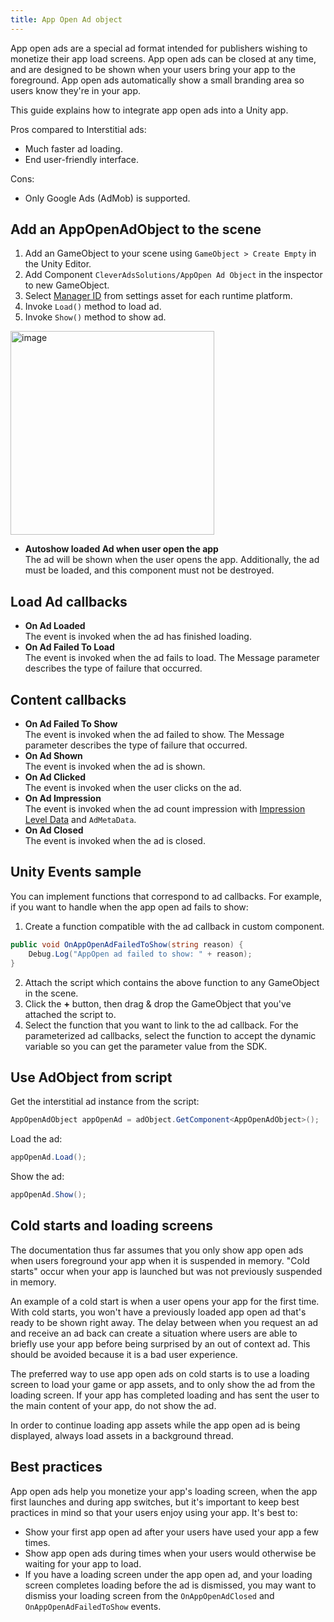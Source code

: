 ```yaml
---
title: App Open Ad object
---
```


App open ads are a special ad format intended for publishers wishing to monetize their app load screens. App open ads can be closed at any time, and are designed to be shown when your users bring your app to the foreground.  App open ads automatically show a small branding area so users know they're in your app.  

This guide explains how to integrate app open ads into a Unity app.

Pros compared to Interstitial ads:
- Much faster ad loading.
- End user-friendly interface.  

Cons:
- Only Google Ads (AdMob) is supported.

## Add an AppOpenAdObject to the scene
1. Add an GameObject to your scene using `GameObject > Create Empty` in the Unity Editor.
2. Add Component `CleverAdsSolutions/AppOpen Ad Object` in the inspector to new GameObject.
3. Select [Manager ID](Unity/Configuring-SDK#manager-ids) from settings asset for each runtime platform.
4. Invoke `Load()` method to load ad.
5. Invoke `Show()` method to show ad.  

<Image width="326" alt="image" src="/assets/unity/App-Open-Ad-object-1.png" />

- **Autoshow loaded Ad when user open the app**  
The ad will be shown when the user opens the app. Additionally, the ad must be loaded, and this component must not be destroyed.

## Load Ad callbacks
- **On Ad Loaded**  
The event is invoked when the ad has finished loading.
- **On Ad Failed To Load**  
The event is invoked when the ad fails to load. The Message parameter describes the type of failure that occurred.

## Content callbacks
- **On Ad Failed To Show**  
The event is invoked when the ad failed to show. The Message parameter describes the type of failure that occurred.
- **On Ad Shown**  
The event is invoked when the ad is shown.
- **On Ad Clicked**  
The event is invoked when the user clicks on the ad.
- **On Ad Impression**  
The event is invoked when the ad count impression with [Impression Level Data](Unity/Impression-Level-Data) and `AdMetaData`.
- **On Ad Closed**  
The event is invoked when the ad is closed.

## Unity Events sample
You can implement functions that correspond to ad callbacks. For example, if you want to handle when the app open ad fails to show:
1. Create a function compatible with the ad callback in custom component.
```c#
public void OnAppOpenAdFailedToShow(string reason) {
    Debug.Log("AppOpen ad failed to show: " + reason);
}
```
2. Attach the script which contains the above function to any GameObject in the scene.
3. Click the **+** button, then drag & drop the GameObject that you've attached the script to.
4. Select the function that you want to link to the ad callback. For the parameterized ad callbacks, select the function to accept the dynamic variable so you can get the parameter value from the SDK.

## Use AdObject from script
Get the interstitial ad instance from the script:
```c#
AppOpenAdObject appOpenAd = adObject.GetComponent<AppOpenAdObject>();
```
Load the ad:
```c#
appOpenAd.Load();
```
Show the ad:
```c#
appOpenAd.Show();
```

## Cold starts and loading screens
The documentation thus far assumes that you only show app open ads when users foreground your app when it is suspended in memory. "Cold starts" occur when your app is launched but was not previously suspended in memory.  

An example of a cold start is when a user opens your app for the first time. With cold starts, you won't have a previously loaded app open ad that's ready to be shown right away. The delay between when you request an ad and receive an ad back can create a situation where users are able to briefly use your app before being surprised by an out of context ad. This should be avoided because it is a bad user experience.  

The preferred way to use app open ads on cold starts is to use a loading screen to load your game or app assets, and to only show the ad from the loading screen. If your app has completed loading and has sent the user to the main content of your app, do not show the ad.  

<Info>
In order to continue loading app assets while the app open ad is being displayed, always load assets in a background thread.
</Info>

## Best practices
App open ads help you monetize your app's loading screen, when the app first launches and during app switches, but it's important to keep best practices in mind so that your users enjoy using your app. It's best to:
- Show your first app open ad after your users have used your app a few times.
- Show app open ads during times when your users would otherwise be waiting for your app to load.
- If you have a loading screen under the app open ad, and your loading screen completes loading before the ad is dismissed, you may want to dismiss your loading screen from the `OnAppOpenAdClosed` and  `OnAppOpenAdFailedToShow` events.
